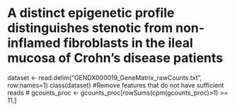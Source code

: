 # A distinct epigenetic profile distinguishes stenotic from non-inflamed fibroblasts in the ileal mucosa of Crohn’s disease patients

dataset <- read.delim("GENDX000019_GeneMatrix_rawCounts.txt", row.names=1)
class(dataset)
#Remove features that do not have sufficient reads
# gcounts_proc <- gcounts_proc[rowSums(cpm(gcounts_proc)>1) >= 11,]